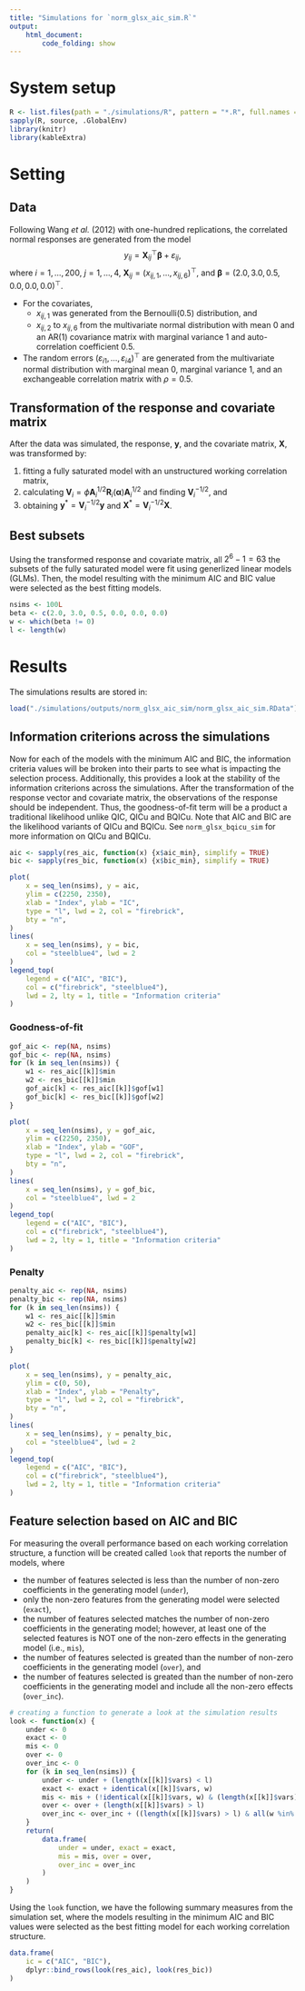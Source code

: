 ```yaml
---
title: "Simulations for `norm_glsx_aic_sim.R`"
output:
    html_document:
        code_folding: show
---
```


# System setup
```r
R <- list.files(path = "./simulations/R", pattern = "*.R", full.names = TRUE)
sapply(R, source, .GlobalEnv)
library(knitr)
library(kableExtra)
```

# Setting

## Data
Following Wang *et al.* (2012) with one-hundred replications, the correlated normal responses are generated from the model $$y_{ij} = \mathbf{X}_{ij}^{\top}\boldsymbol{\beta} + \varepsilon_{ij},$$ where $i = 1, \ldots, 200,$ $j = 1, \ldots, 4,$ $\mathbf{X}_{ij} = (x_{ij, 1}, \ldots, x_{ij, 6})^{\top},$ and $\boldsymbol{\beta} = (2.0, 3.0, 0.5, 0.0, 0.0, 0.0)^{\top}.$

- For the covariates,
    - $x_{ij,1}$ was generated from the Bernoulli(0.5) distribution, and 
    - $x_{ij,2}$ to $x_{ij,6}$ from the multivariate normal distribution with mean 0 and an AR(1) covariance matrix with marginal variance 1 and auto-correlation coefficient 0.5.
- The random errors $(\varepsilon_{i1}, \ldots, \varepsilon_{i4})^{\top}$ are generated from the multivariate normal distribution with marginal mean 0, marginal variance 1, and an exchangeable correlation matrix with $\rho = 0.5$.

## Transformation of the response and covariate matrix
After the data was simulated, the response, $\mathbf{y},$ and the covariate matrix, $\mathbf{X},$ was transformed by:

1. fitting a fully saturated model with an unstructured working correlation matrix,
2. calculating $\mathbf{V}_{i} = \phi \mathbf{A}_{i}^{1/2}\mathbf{R}_{i}(\boldsymbol{\alpha})\mathbf{A}_{i}^{1/2}$ and finding $\mathbf{V}_{i}^{-1/2}$, and
3. obtaining $\mathbf{y}^{*} = \mathbf{V}_{i}^{-1/2}\mathbf{y}$ and $\mathbf{X}^{*} = \mathbf{V}_{i}^{-1/2}\mathbf{X}$. 

## Best subsets
Using the transformed response and covariate matrix, all $2^6 - 1 = 63$ the subsets of the fully saturated model were fit using generlized linear models (GLMs). Then, the model resulting with the minimum AIC and BIC value were selected as the best fitting models.

```r
nsims <- 100L
beta <- c(2.0, 3.0, 0.5, 0.0, 0.0, 0.0)
w <- which(beta != 0)
l <- length(w)
```

# Results
The simulations results are stored in:
```r
load("./simulations/outputs/norm_glsx_aic_sim/norm_glsx_aic_sim.RData")
```

## Information criterions across the simulations {.tabset .tabset-fade .tabset-pills}
Now for each of the models with the minimum AIC and BIC, the information criteria values will be broken into their parts to see what is impacting the selection process. Additionally, this provides a look at the stability of the information criterions across the simulations. After the transformation of the response vector and covariate matrix, the observations of the response should be independent. Thus, the goodness-of-fit term will be a product a traditional likelihood unlike QIC, QICu and BQICu. Note that AIC and BIC are the likelihood variants of QICu and BQICu. See `norm_glsx_bqicu_sim` for more information on QICu and BQICu.
```r
aic <- sapply(res_aic, function(x) {x$aic_min}, simplify = TRUE)
bic <- sapply(res_bic, function(x) {x$bic_min}, simplify = TRUE)

plot(
    x = seq_len(nsims), y = aic,
    ylim = c(2250, 2350),
    xlab = "Index", ylab = "IC",
    type = "l", lwd = 2, col = "firebrick",
    bty = "n",
)
lines(
    x = seq_len(nsims), y = bic,
    col = "steelblue4", lwd = 2
)
legend_top(
    legend = c("AIC", "BIC"),
    col = c("firebrick", "steelblue4"),
    lwd = 2, lty = 1, title = "Information criteria"
)
```

### Goodness-of-fit
```r
gof_aic <- rep(NA, nsims)
gof_bic <- rep(NA, nsims)
for (k in seq_len(nsims)) {
    w1 <- res_aic[[k]]$min
    w2 <- res_bic[[k]]$min
    gof_aic[k] <- res_aic[[k]]$gof[w1]
    gof_bic[k] <- res_bic[[k]]$gof[w2]
}

plot(
    x = seq_len(nsims), y = gof_aic,
    ylim = c(2250, 2350),
    xlab = "Index", ylab = "GOF",
    type = "l", lwd = 2, col = "firebrick",
    bty = "n",
)
lines(
    x = seq_len(nsims), y = gof_bic,
    col = "steelblue4", lwd = 2
)
legend_top(
    legend = c("AIC", "BIC"),
    col = c("firebrick", "steelblue4"),
    lwd = 2, lty = 1, title = "Information criteria"
)
```

### Penalty
```r
penalty_aic <- rep(NA, nsims)
penalty_bic <- rep(NA, nsims)
for (k in seq_len(nsims)) {
    w1 <- res_aic[[k]]$min
    w2 <- res_bic[[k]]$min
    penalty_aic[k] <- res_aic[[k]]$penalty[w1]
    penalty_bic[k] <- res_bic[[k]]$penalty[w2]
}

plot(
    x = seq_len(nsims), y = penalty_aic,
    ylim = c(0, 50),
    xlab = "Index", ylab = "Penalty",
    type = "l", lwd = 2, col = "firebrick",
    bty = "n",
)
lines(
    x = seq_len(nsims), y = penalty_bic,
    col = "steelblue4", lwd = 2
)
legend_top(
    legend = c("AIC", "BIC"),
    col = c("firebrick", "steelblue4"),
    lwd = 2, lty = 1, title = "Information criteria"
)
```

## Feature selection based on AIC and BIC
For measuring the overall performance based on each working correlation structure, a function will be created called `look` that reports the number of models, where

- the number of features selected is less than the number of non-zero coefficients in the generating model (`under`), 
- only the non-zero features from the generating model were selected (`exact`), 
- the number of features selected matches the number of non-zero coefficients in the generating model; however, at least one of the selected features is NOT one of the non-zero effects in the generating model (i.e., `mis`),
- the number of features selected is greated than the number of non-zero coefficients in the generating model (`over`), and
- the number of features selected is greated than the number of non-zero coefficients in the generating model and include all the non-zero effects (`over_inc`).

```r
# creating a function to generate a look at the simulation results
look <- function(x) {
    under <- 0
    exact <- 0
    mis <- 0
    over <- 0
    over_inc <- 0
    for (k in seq_len(nsims)) {
        under <- under + (length(x[[k]]$vars) < l)
        exact <- exact + identical(x[[k]]$vars, w)
        mis <- mis + (!identical(x[[k]]$vars, w) & (length(x[[k]]$vars) == l))
        over <- over + (length(x[[k]]$vars) > l)
        over_inc <- over_inc + ((length(x[[k]]$vars) > l) & all(w %in% x[[k]]$vars))
    }
    return(
        data.frame(
            under = under, exact = exact,
            mis = mis, over = over,
            over_inc = over_inc
        )
    )
}
```

Using the `look` function, we have the following summary measures from the simulation set, where the models resulting in the minimum AIC and BIC values were selected as the best fitting model for each working correlation structure.

```r
data.frame(
    ic = c("AIC", "BIC"),
    dplyr::bind_rows(look(res_aic), look(res_bic))
)
```